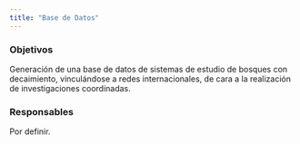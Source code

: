 ```yaml
---
title: "Base de Datos"
---
```

### Objetivos 
Generación de una base de datos de sistemas de estudio de bosques con decaimiento, vinculándose a redes internacionales, de cara a la realización de investigaciones coordinadas. 

### Responsables
Por definir.


